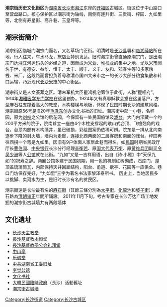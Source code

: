 '''潮宗街历史文化街区'''为[[湖南省|湖南省]][[长沙市|长沙市]][[湘江|湘江]]东岸的[[开福区|开福区]]古城区。街区位于中山路口至营盘路口。核心保护区以潮宗街为轴线，南侧有连升街、三贵街、梓园、九如里等，北侧有寿星街、高升巷、玉皇坪等。

== 潮宗街簡介 ==
潮宗街因临城门潮宗门而名，又名草场门正街。明清时是[[长沙县|长沙县]]署和[[临湘|临湘]][[驿站|驿站]]所在地，行人往来，车水马龙，旅店业特别发达。旧时潮宗街曾直通原潮宗门，是出潮宗门达[[湘江|湘江]]河运[[码头|码头]]的必经之道，因而成为[[米业|米业]]、[[堆栈业|堆栈业]]的集中之地。尤以[[米市|米市]]闻名于世，有德安、益华、恒丰、太丰、顺丰、义丰、友和、邓春生等10多家粮栈、米厂。这段路面曾担负着号称清帝国四大米市之一的长沙大部分粮食集散和转口运输，乃近现代[[长沙米市|长沙米市]]的中心街区。

潮宗街又是人文荟萃之区。清末军机大臣瞿鸿机宅第位于此街，人称“瞿相府”。1914年[[湘雅医学专门学校|湘雅医学专门学校]]在这里创办。1924年又有真耶稣教会堂在这里落户，方型麻石柱支撑着高大的教堂，木构楼梯与地板，体现了民国时期长沙的建筑风格。潮宗街原56号是l920年[[毛泽东|毛泽东]]创办文化书社的旧址。潮宗街中部一小巷，名梓园，原为[[刘权|刘权]]之公馆的后花园，今保留有一处民国旅馆及[[戏台|戏台]]。大门内深藏一个约200平方米的院子，院南耸立一座由4个木柱支撑起的歇山式台顶、飞檐翘角的戏台。台顶内部有木构藻井，虽已破损，彩绘图案仍依稀可辨。院东是一排从北向南逐步下降的封火墙，墙内为走廊，连接北西两面的二层客房和南面的戏台。梓园再往西拐一个弯是九如里，因旧有9户体面人家居此巷而得名。如[[中華民國|民国]]时期省民政厅厅长[[曹伯闻|曹伯闻]]、[[中央銀行_(中華民國)|中央银行]]长沙分行经理[[辛衡若|辛衡若]]、原[[国大代表|国大代表]][[万衡|万衡]]、原[[黄维兵团|黄维兵团]]副[[司令|司令]][[吴少洲|吴少洲]]等人[[官邸|公馆]]就在此街。“九如”又是一吉祥用语，出自《诗·小雅》中“天保九如”的祝寿之辞。两厢公馆多建于民国初期，用一色的机制红砖砌成，石库门，屋顶盖琉璃筒瓦，内部保持天井回廊结构，阳台、甬道、歇亭、花园等一应俱全。巷口门坊保存完好，“九如里”三字为著名书法家黎泽泰所书。 历史上，当地居民多以挑脚、卖河水为生，是旧时长沙有名的贫民区。

潮宗街還是长沙最有名的[[麻石街|麻石街]]（其餘三條分別為[[太平街历史文化街区|太平街]]、[[化龍池历史文化街区|化龍池]]和[[坡子街|坡子街]]），麻石路為[[清朝|清朝]][[雍正|雍正]]年間所鋪設。
2011年11月下旬，考古专家在长沙万达广场工地发掘的潮宗街古城墙共有两段墙体

== 文化遺址 ==
*[[长沙天主教堂|长沙天主教堂]]
*[[長沙基督教永恒堂|長沙基督教永恒堂]]
*[[長沙基督教圣公会礼拜堂|長沙基督教圣公会礼拜堂]]
*[[中山亭|中山亭]]
*[[乐诚堂|乐诚堂]]
*[[中共|中共]][[湖南省工委旧址|湖南省工委旧址]]
*[[李觉公馆|李觉公馆]]
*[[文化书社|文化书社]]
*[[大韓民國臨時政府|大韓民國臨時政府]]（長沙）活動舊址
*[[潮宗街古城墙|潮宗街古城墙]]
[[Category:长沙街道|Category:长沙街道]]
[[Category:长沙古城区|Category:长沙古城区]]
{{长沙文物}}
